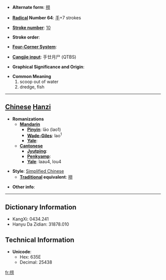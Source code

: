 * '''Alternate form''': [[撈]]

* '''[[Wiktionary:Chinese radical index| Radical]] Number 64''': [[Wiktionary:Chinese radical index 手|手]]+7 strokes

* '''[[Wiktionary:Chinese total strokes index|Stroke number]]''': [[Wiktionary:Chinese total strokes index 10|10]]

* '''Stroke order''': 

* '''[[Wiktionary:Chinese four corner index|Four-Corner System]]''': 

* '''[[Wiktionary:Chinese Cangjie index|Cangjie input]]''': 手廿月尸 (QTBS)

* '''Graphical Significance and Origin''': 

* '''Common Meaning'''
*#scoop out of water
*# dredge, fish


----

== [[Chinese]] [[Hanzi]] ==

* '''Romanizations'''
** '''[[Mandarin]]'''
*** '''[[Pinyin]]''': lāo (lao1)
*** '''[[Wade-Giles]]''': lao<sup>1</sup>
*** '''[[Yale]]''': 
** '''[[Cantonese]]'''
*** '''[[Jyutping]]''':
*** '''[[Penkyamp]]''': 
*** '''[[Yale]]''': laau4, lou4

* '''Style''': [[Simplified Chinese]] 
** '''[[Traditional Chinese|Traditional]] equivalent''': [[撈]]

* '''Other info''': 

----

== Dictionary Information ==

* KangXi: 0434.241
* Hanyu Da Zidian: 31878.010

== Technical Information ==

* '''Unicode''':
** Hex: 635E
** Decimal: 25438

[[fr:捞]]